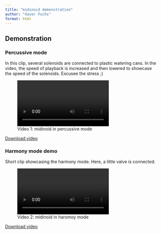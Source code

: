 ```yaml
---
title: "midinoid demonstration"
author: "Xaver Fuchs"
format: html
---
```


## Demonstration

### Percussive mode
In this clip, several solenoids are connected to plastic watering cans. In the video, the speed of playback is increased and then lowered to showcase the speed of the solenoids. Excusee the stress ;)

![Video 1: midinoid in percussive mode](vid/percussivemode.webm)

[Download video](https://raw.githubusercontent.com/xaverfuchs/midinoid/main/media/vid/percussivemode.mp4)

### Harmony mode demo
Short clip showcasing the harmony mode. Here, a little valve is connected.

![Video 2: midinoid in haromoy mode](vid/harmonymode.webm)

[Download video](https://raw.githubusercontent.com/xaverfuchs/midinoid/main/media/vid/harmonymode.mp4)

